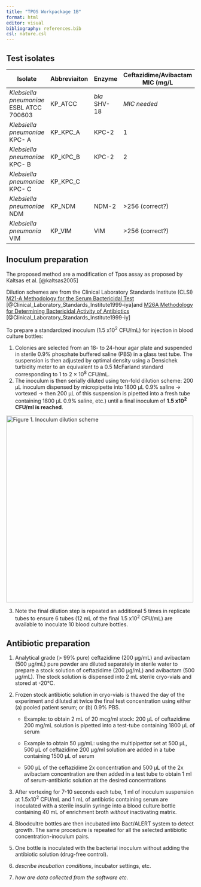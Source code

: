 ```yaml
---
title: "TPOS Workpackage 1B"
format: html
editor: visual
bibliography: references.bib
csl: nature.csl
---
```


## Test isolates

| Isolate                                  | Abbreviaiton | Enzyme       | Ceftazidime/Avibactam MIC (mg/L |
|--------------------|----------------|----------------|--------------------|
| *Klebsiella pneumoniae* ESBL ATCC 700603 | KP_ATCC      | *bla* SHV-18 | *MIC needed*                    |
| *Klebsiella pneumoniae* KPC- A           | KP_KPC_A     | KPC-2        | 1                               |
| *Klebsiella pneumoniae* KPC- B           | KP_KPC_B     | KPC-2        | 2                               |
| *Klebsiella pneumoniae* KPC- C           | KP_KPC_C     |              |                                 |
| *Klebsiella pneumoniae* NDM              | KP_NDM       | NDM-2        | \>256 (correct?)                |
| *Klebsiella pneumonia* VIM               | KP_VIM       | VIM          | \>256 (correct?)                |

## Inoculum preparation

The proposed method are a modification of Tpos assay as proposed by Kaltsas et al. [@kaltsas2005]

Dilution schemes are from the Clinical Laboratory Standards Institute (CLSI) [M21-A Methodology for the Serum Bactericidal Test](CLSI_M21A.pdf) [@Clinical_Laboratory_Standards_Institute1999-iya]and [M26A Methodology for Determining Bactericidal Activity of Antibiotics](CLSI_M26A.pdf) [@Clinical_Laboratory_Standards_Institute1999-iy]

To prepare a standardized inoculum (1.5 x10^2^ CFU/mL) for injection in blood culture bottles:

1.  Colonies are selected from an 18- to 24-hour agar plate and suspended in sterile 0.9% phosphate buffered saline (PBS) in a glass test tube. The suspension is then adjusted by optimal density using a Densichek turbidity meter to an equivalent to a 0.5 McFarland standard corresponding to 1 to 2 × 10^8^ CFU/mL.
2.  The inoculum is then serially diluted using ten-fold dilution scheme: 200 μL inoculum dispensed by micropipette into 1800 μL 0.9% saline → vortexed → then 200 μL of this suspension is pipetted into a fresh tube containing 1800 μL 0.9% saline, etc.) until a final inoculum of **1.5 x10^2^ CFU/ml is reached**.

[![Figure 1. Inoculum dilution scheme](dilution_1.png){fig-align="left" width="500"}](Figure%201)

3.  Note the final dilution step is repeated an additional 5 times in replicate tubes to ensure 6 tubes (12 mL of the final 1.5 x10^2^ CFU/mL) are available to inoculate 10 blood culture bottles.

## Antibiotic preparation

1.  Analytical grade (\> 99% pure) ceftazidime (200 μg/mL) and avibactam (500 μg/mL) pure powder are diluted separately in sterile water to prepare a stock solution of ceftazidime (200 μg/mL) and avibactam (500 μg/mL). The stock solution is dispensed into 2 mL sterile cryo-vials and stored at -20°C.

2.  Frozen stock antibiotic solution in cryo-vials is thawed the day of the experiment and diluted at twice the final test concentration using either (a) pooled patient serum; or (b) 0.9% PBS.

    -   Example: to obtain 2 mL of 20 mcg/ml stock: 200 μL of ceftazidime 200 mg/mL solution is pipetted into a test-tube containing 1800 μL of serum

    -   Example to obtain 50 μg/mL: using the multipipettor set at 500 μL, 500 μL of ceftazidime 200 μg/ml solution are added in a tube containing 1500 μL of serum

    -   500 μL of the ceftazidime 2x concentration and 500 μL of the 2x avibactam concentration are then added in a test tube to obtain 1 ml of serum-antibiotic solution at the desired concentrations

3.  After vortexing for 7-10 seconds each tube, 1 ml of inoculum suspension at 1.5x10^2^ CFU/mL and 1 mL of antibiotic containing serum are inoculated with a sterile insulin syringe into a blood culture bottle containing 40 mL of enrichment broth *without* inactivating matrix.

4.  Bloodcultre bottles are then incubated into Bact/ALERT system to detect growth. The same procedure is repeated for all the selected antibiotic concentration-inoculum pairs.

5.  One bottle is inoculated with the bacterial inoculum without adding the antibiotic solution (drug-free control).

6.  *describe incubation conditions*, incubator settings, etc. <!--# Irene please provide -->

7.  *how are data collected from the software etc.* <!--# Irene please provide -->
